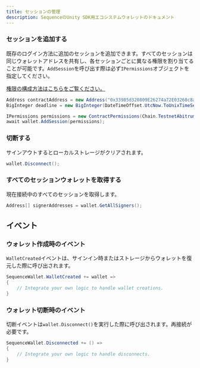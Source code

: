 ```yaml
---
title: セッションの管理
description: SequenceのUnity SDK用エコシステムウォレットのドキュメント
---
```


### セッションを追加する
既存のログイン方法に追加のセッションを追加できます。すべてのセッションは同じウォレットアドレスを共有し、各セッションごとに異なる権限を割り当てることが可能です。`AddSession`を呼び出す際は必ず`IPermissions`オブジェクトを指定してください。

[権限の構成方法はこちらをご覧ください。](/sdk/unity/ecosystem-wallet/permissions)

```csharp
Address contractAddress = new Address("0x33985d320809E26274a72E03268c8a29927Bc6dA");
BigInteger deadline = new BigInteger(DateTimeOffset.UtcNow.ToUnixTimeSeconds() * 1000 + 1000 * 60 * 5000);

IPermissions permissions = new ContractPermissions(Chain.TestnetAbitrumSepolia, contractAddress, deadline, 0);
await wallet.AddSession(permissions);
```

### 切断する
サインアウトするとローカルストレージがクリアされます。

```csharp
wallet.Disconnect();
```

### すべてのセッションウォレットを取得する
現在接続中のすべてのセッションを取得します。

```csharp
Address[] signerAddresses = wallet.GetAllSigners();
```

## イベント

### ウォレット作成時のイベント
`WalletCreated`イベントは、サインイン時またはストレージからウォレットを復元した際に呼び出されます。

```csharp
SequenceWallet.WalletCreated += wallet =>
{
    // Integrate your own logic to handle wallet creations.
}
```

### ウォレット切断時のイベント
切断イベントは`wallet.Disconnect()`を実行した際に呼び出されます。再接続が必要です。

```csharp
SequenceWallet.Disconnected += () =>
{
    // Integrate your own logic to handle disconnects.
}
```